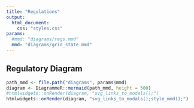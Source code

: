 ```yaml
---
title: "Regulations"
output:
  html_document:
    css: "styles.css"
params:
  #mmd: "diagrams/regs.mmd"  
  mmd: "diagrams/grid_state.mmd"  
---
```


## Regulatory Diagram

```r
path_mmd <- file.path("diagrams", params$mmd)
diagram <- DiagrammeR::mermaid(path_mmd, height = 500)
#htmlwidgets::onRender(diagram, "svg_links_to_modals();")
htmlwidgets::onRender(diagram, "svg_links_to_modals();style_mmd();")
```

<script src="site_libs/d3.v5.min.js"></script>
<script src="site_libs/diagram_modals.js"></script>
